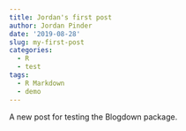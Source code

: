 ```yaml
---
title: Jordan's first post
author: Jordan Pinder
date: '2019-08-28'
slug: my-first-post
categories:
  - R
  - test
tags:
  - R Markdown
  - demo
---
```


A new post for testing the Blogdown package. 